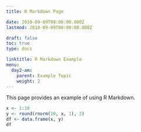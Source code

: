 ```yaml
---
title: R Markdown Page

date: 2018-09-09T00:00:00.000Z
lastmod: 2018-09-09T00:00:00.000Z

draft: false
toc: true
type: docs

linktitle: R Markdown Example
menu:
  day2-am:
    parent: Example Topic
    weight: 2
---
```


This page provides an example of using R Markdown.

```r
x <- 1:10
y <- round(rnorm(10, x, 1), 2)
df <- data.frame(x, y)
df
```
